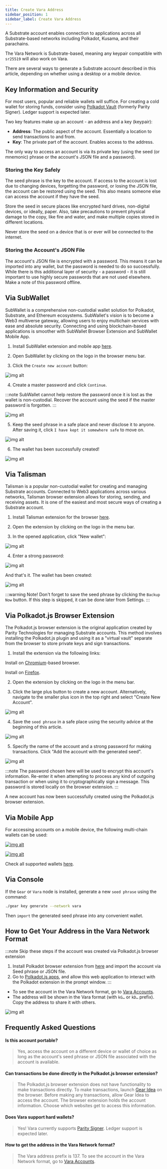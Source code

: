 ```yaml
---
title: Create Vara Address
sidebar_position: 1
sidebar_label: Create Vara Address
---
```


A Substrate account enables connection to applications across all Substrate-based networks including Polkadot, Kusama, and their parachains.

The Vara Network is Substrate-based, meaning any keypair compatible with `sr25519` will also work on Vara.

There are several ways to generate a Substrate account described in this article, depending on whether using a desktop or a mobile device.

## Key Information and Security 

For most users, popular and reliable wallets will suffice. For creating a cold wallet for storing funds, consider using [Polkadot Vault](polkadot-vault.mdx) (formerly Parity Signer). Ledger support is expected later.

Two key features make up an account - an address and a key (keypair):

- **Address**: The public aspect of the account. Essentially a location to send transactions to and from.
- **Key**: The private part of the account. Enables access to the address.

The only way to access an account is via its private key (using the seed (or mnemonic) phrase or the account's JSON file and a password).

### Storing the Key Safely

The seed phrase is the key to the account. If access to the account is lost due to changing devices, forgetting the password, or losing the JSON file, the account can be restored using the seed. This also means someone else can access the account if they have the seed.

Store the seed in secure places like encrypted hard drives, non-digital devices, or ideally, paper. Also, take precautions to prevent physical damage to the copy, like fire and water, and make multiple copies stored in different locations.

Never store the seed on a device that is or ever will be connected to the internet.

### Storing the Account's JSON File

The account's JSON file is encrypted with a password. This means it can be imported into any wallet, but the password is needed to do so successfully. While there is this additional layer of security - a password - it is still important to use highly secure passwords that are not used elsewhere. Make a note of this password offline.

## Via SubWallet

SubWallet is a comprehensive non-custodial wallet solution for Polkadot, Substrate, and Ethereum ecosystems. SubWallet's vision is to become a Web3 multiverse gateway, allowing users to enjoy multichain services with ease and absolute security. Connecting and using blockchain-based applications is smoother with SubWallet Browser Extension and SubWallet Mobile App.

1. Install SubWallet extension and mobile app [here](https://subwallet.app/download.html).

2. Open SubWallet by clicking on the logo in the browser menu bar.

3. Click the `Create new account` button:

![img alt](./img/subwallet-1.png)

4. Create a master password and click `Continue`.

:::note
SubWallet cannot help restore the password once it is lost as the wallet is non-custodial. Recover the account using the seed if the master password is forgotten.
:::

![img alt](./img/subwallet-2.png)

5. Keep the seed phrase in a safe place and never disclose it to anyone. After saving it, click `I have kept it somewhere safe` to move on.

![img alt](./img/subwallet-3.png)

6. The wallet has been successfully created!

![img alt](./img/subwallet-4.png)

## Via Talisman

Talisman is a popular non-custodial wallet for creating and managing Substrate accounts. Connected to Web3 applications across various networks, Talisman browser extension allows for storing, sending, and receiving assets. It is one of the easiest and most secure ways of creating a Substrate account.

1. Install Talisman extension for the browser [here](https://talisman.xyz/).

2. Open the extension by clicking on the logo in the menu bar.

3. In the opened application, click "New wallet":

![img alt](./img/talisman-1.png)

4. Enter a strong password:

![img alt](./img/talisman-2.png)

And that's it. The wallet has been created:

![img alt](./img/talisman-3.png)

:::warning Note!
Don't forget to save the seed phrase by clicking the `Backup Now` button. If this step is skipped, it can be done later from Settings.
:::

## Via Polkadot.js Browser Extension

The Polkadot.js browser extension is the original application created by Parity Technologies for managing Substrate accounts. This method involves installing the Polkadot.js plugin and using it as a "virtual vault" separate from the browser to store private keys and sign transactions.

1. Install the extension via the following links:

Install on [Chromium](https://chrome.google.com/webstore/detail/polkadot%7Bjs%7D-extension/mopnmbcafieddcagagdcbnhejhlodfdd?hl=en)-based browser.

Install on [Firefox](https://addons.mozilla.org/en-US/firefox/addon/polkadot-js-extension).

2. Open the extension by clicking on the logo in the menu bar.

3. Click the large plus button to create a new account. Alternatively, navigate to the smaller plus icon in the top right and select "Create New Account".

![img alt](./img/create-account-1.png)

4. Save the `seed phrase` in a safe place using the security advice at the beginning of this article.

![img alt](./img/create-account-2.png)

5. Specify the name of the account and a strong password for making transactions. Click "Add the account with the generated seed".

![img alt](./img/create-account-3.png)

:::note
The password chosen here will be used to encrypt this account's information. Re-enter it when attempting to process any kind of outgoing transaction or when using it to cryptographically sign a message. This password is stored locally on the browser extension.
:::

A new account has now been successfully created using the Polkadot.js browser extension.

## Via Mobile App

For accessing accounts on a mobile device, the following multi-chain wallets can be used:

[![img alt](./img/subwallet-logo2.png)](https://subwallet.app/)

[![img alt](./img/nova-logo.png)](https://novawallet.io/)

Check all supported wallets [here](https://wiki.polkadot.network/docs/build-wallets).

## Via Console

If the `Gear` or `Vara` node is installed, generate a new `seed phrase` using the command:

```sh
./gear key generate --network vara
```

Then `import` the generated seed phrase into any convenient wallet.

## How to Get Your Address in the Vara Network Format

:::note Skip these steps if the account was created via Polkadot.js browser extension

1. Install Polkadot browser extension from [here](https://polkadot.js.org/extension/) and import the account via Seed phrase or JSON file.
2. Go to [Polkadot.js apps](https://polkadot.js.org/apps), and allow this web application to interact with the Polkadot extension in the prompt window.
   :::

- To see the account in the Vara Network format, go to [Vara Accounts](https://polkadot.js.org/apps/?rpc=wss%3A%2F%2Frpc.vara.network#/accounts).
- The address will be shown in the Vara format (with `kG…` or `kD…` prefix). Copy the address to share it with others.

![img alt](./img/pdjs-vara-account.png)

## Frequently Asked Questions

#### Is this account portable?

> Yes, access the account on a different device or wallet of choice as long as the account's seed phrase or JSON file associated with the account is available.

#### Can transactions be done directly in the Polkadot.js browser extension?

> The Polkadot.js browser extension does not have functionality to make transactions directly.
> To make transactions, launch [Gear Idea](https://idea.gear-tech.io) on the browser.
> Before making any transactions, allow Gear Idea to access the account.
> The browser extension holds the account information. Choose which websites get to access this information.

#### Does Vara support hard wallets?

> Yes! Vara currently supports [Parity Signer](polkadot-vault.mdx). Ledger support is expected later.

#### How to get the address in the Vara Network format?

> The Vara address prefix is 137. To see the account in the Vara Network format, go to [Vara Accounts](https://polkadot.js.org/apps/?rpc=wss%3A%2F%2Frpc.vara.network#/accounts).
